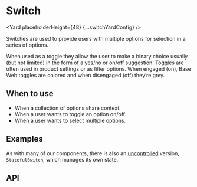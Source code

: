 




# Switch

<Yard placeholderHeight={48} {...switchYardConfig} />

Switches are used to provide users with multiple options for selection in a series of options.

When used as a toggle they allow the user to make a binary choice usually (but not limited) in
the form of a yes/no or on/off suggestion. Toggles are often used in product settings or as filter
options. When engaged (on), Base Web toggles are colored and when disengaged (off) they’re grey.

## When to use

- When a collection of options share context.
- When a user wants to toggle an option on/off.
- When a user wants to select multiple options.

## Examples

<Example title="Basic usage" path="switch/examples/basic-controlled.js">
  <Basic />
</Example>
<Example title="Sizes" path="switch/examples/sizes.js">
  <Sizes />
</Example>
<Example title="Intents" path="switch/examples/intent.js">
  <Intent />
</Example>
<Example title="Disabled state" path="switch/examples/disabled.js">
  <Disabled />
</Example>
<Example title="Overriding styles" path="switch/examples/overrides.js">
  <Customization />
</Example>
<Example title="Overriding sub-components" path="switch/examples/component-overrides.js">
  <ComponentOverrides />
</Example>
<Example title="Stateful (uncontrolled) usage" path="switch/examples/basic-uncontrolled.js">
  <Uncontrolled />
</Example>

As with many of our components, there is also an [uncontrolled](https://reactjs.org/docs/uncontrolled-components.html) version, `StatefulSwitch`, which manages its own state.

## API

<ApiTable title="Switch props" config={switchYardConfig} />
<ImplementationLink componentPath="switch" />
<Exports component={SwitchExports} title="Switch exports" path="spaceweb/switch" />
